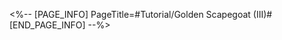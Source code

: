 <%-- [PAGE_INFO]
PageTitle=#Tutorial/Golden Scapegoat (III)#
[END_PAGE_INFO] --%>
{{Tutorial
|sort      = 611405
|title     = Golden Scapegoat (III)
|subtitle  = 
|type      = Adventure
|about     = 
|image1    = Tutorial Golden Scapegoat (III) 1.png{{subst:void|<!--$UPLOAD:<<SpriteOutput/TutorialPic/TutorialPage_611405.png>-<Tutorial Golden Scapegoat (III) 1.png>-<Tutorial Files>>-->}}
|text1     = The path of destiny is not a smooth one... {{Color|h|nobold=1|Should you fall, you will experience eternal damnation.}}
}}